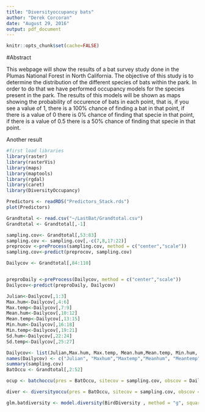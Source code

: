 ```yaml
---
title: "Diversityoccupancy bats"
author: "Derek Corcoran"
date: "August 29, 2016"
output: pdf_document
---
```


```r
knitr::opts_chunk$set(cache=FALSE)
```

#Abstract

This webpage will show the results of a bat survey study done in the Plumas National Forest in North California. The objective of this study is to determine the distribution of the different species of bats within the park. In order to do that we have performed occupancy models for the species present in the park. The results of this models will be shown as maps showing the probability of occurence of bats in each point, that is, if you see a value of 1, there is a 100% chance of finding a bat in that point, if there is a value of 0 there is 0% chance of finding that specie in that point, if there is a value of 0.5 there is a 50% chance of finding that specie in that point.

Another result

```r
#first load libraries
library(raster)
library(rasterVis)
library(maps)
library(maptools)
library(rgdal)
library(caret)
library(DiversityOccupancy)
```

```r
Predictors <- readRDS("Predictors_Stack.rds")
plot(Predictors)
```

```r
Grandtotal <- read.csv("~/LastBat/Grandtotal.csv")
Grandtotal <- Grandtotal[,-1]

sampling.cov<- Grandtotal[,53:83]
sampling.cov <- sampling.cov[,-c(7,8,17:22)]
preprocov <-preProcess(sampling.cov, method = c("center","scale"))
sampling.cov<-predict(preprocov, sampling.cov)

Dailycov <- Grandtotal[,84:110]


preproDaily <-preProcess(Dailycov, method = c("center","scale"))
Dailycov<-predict(preproDaily, Dailycov)

Julian<-Dailycov[,1:3]
Max.hum<-Dailycov[,4:6]
Max.temp<-Dailycov[,7:9]
Mean.hum<-Dailycov[,10:12]
Mean.temp<-Dailycov[,13:15]
Min.hum<-Dailycov[,16:18]
Min.temp<-Dailycov[,19:21]
Sd.hum<-Dailycov[,22:24]
Sd.temp<-Dailycov[,25:27]

Dailycov<- list(Julian,Max.hum, Max.temp, Mean.hum,Mean.temp, Min.hum, Min.temp, Sd.hum, Sd.temp)
names(Dailycov) <- c("Julian", "Maxhum","Maxtemp","Meanhum", "Meantemp","Minhum","Mintemp","sdhum","sdtemp")
summary(sampling.cov)
BatOccu <- Grandtotal[,2:52]

```

```r
ocup <- batchoccu(pres = BatOccu, sitecov = sampling.cov, obscov = Dailycov, spp = 17, form = ~ Julian + Maxhum + Maxtemp + Meanhum + Meantemp + Minhum + Mintemp + sdhum + sdtemp ~Burn.intensity.soil + I(Burn.intensity.soil^2) + Burn.intensity.Canopy + I(Burn.intensity.Canopy^2) + Burn.intensity.basal + I(Burn.intensity.basal^2) + fire_dist + forest_dist, dredge = FALSE)

```

```r
diver <- diversityoccu(pres = BatOccu, sitecov = sampling.cov, obscov = Dailycov, spp = 17, form = ~ Julian + Maxhum + Maxtemp + Meanhum + Meantemp + Minhum + Mintemp + sdhum + sdtemp ~Burn.intensity.soil + I(Burn.intensity.soil^2) + Burn.intensity.Canopy + I(Burn.intensity.Canopy^2) + Burn.intensity.basal + I(Burn.intensity.basal^2) + fire_dist + forest_dist, dredge = FALSE, index = "shannon")
```

```r
glm.batdiversity <- model.diversity(BirdDiversity , method = "g", squared = FALSE)

```